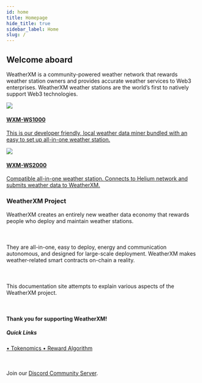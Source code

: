 ```yaml
---
id: home
title: Homepage
hide_title: true
sidebar_label: Home
slug: /
---
```



## Welcome aboard 

WeatherXM is a community-powered weather network that rewards weather station owners and provides accurate weather services to Web3 enterprises.
WeatherXM weather stations are the world’s first to natively support Web3 technologies.

<section class="product-container">
  <div class="device">
    <a href="/wxm-devices/wifi-m5-bundle/wxm-ws1000-introduction">
      <img src={useBaseUrl("img/home/m5.png")} />
      <div class="device-info">
        <h4>WXM-WS1000</h4>
        <p>This is our developer friendly, local weather data miner bundled with an easy to set up all-in-one weather station.</p>
      </div>
    </a>
  </div>
  <div class="device">
    <a href="/wxm-devices/helium-bundle/wxm-ws2000-introduction">
      <img src={useBaseUrl("/img/home/helium.png")} />
      <div class="device-info">
        <h4>WXM-WS2000</h4>
        <p>Compatible all-in-one weather station. Connects to Helium network and submits weather data to WeatherXM.</p>
      </div>
    </a>
  </div>
  </section>
  
<div class=" no-shadow">
  <h3>WeatherXM Project</h3>
  <p>
    WeatherXM creates an entirely new weather data economy that rewards
    people who deploy and maintain weather stations.
    <br></br><br></br>
    They are all-in-one, easy to deploy, energy and communication autonomous, and designed for large-scale deployment.
    WeatherXM makes weather-related smart contracts on-chain a reality.
    <br></br><br></br>
    This documentation site attempts to explain various aspects of the WeatherXM project.
    <br></br><br></br>
    <b>Thank you for supporting WeatherXM!</b>
  </p>
  <h5 class="quickLinks">Quick Links</h5>
  <a className="block" href="/tokenomics/">
    &#8226; Tokenomics
  </a>
  <a className="block" href="/reward-algorithm/">
    &#8226; Reward Algorithm
  </a>
</div>
<br></br>
<p>Join our <a href="https://weatherxm.com/discord" target="_blank" rel="noopener noreferrer">Discord Community Server</a>.</p>
